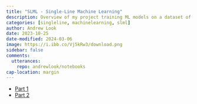 ```yaml
---
title: "SLML - Single-Line Machine Learning"
description: Overview of my project training ML models on a dataset of single-line drawingws.
categories: [singleline, machinelearning, slml]
author: Andrew Look
date: 2023-10-25
date-modified: 2024-03-06
image: https://i.ibb.co/Vj5kRw3/download.png
sidebar: false
comments:
  utterances:
    repo: andrewlook/notebooks
cap-location: margin
---
```


- [Part 1](./slml_part1.qmd)
- [Part 2](./slml_part2.qmd)